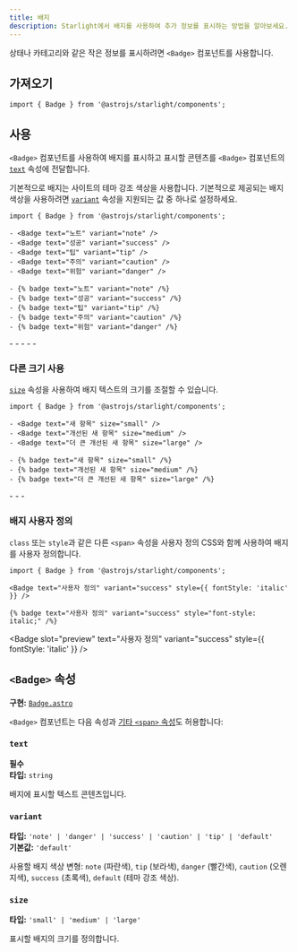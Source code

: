 ```yaml
---
title: 배지
description: Starlight에서 배지를 사용하여 추가 정보를 표시하는 방법을 알아보세요.
---
```



상태나 카테고리와 같은 작은 정보를 표시하려면 `<Badge>` 컴포넌트를 사용합니다.


<Preview>

<Badge slot="preview" text="새 항목" />

</Preview>

## 가져오기

```tsx
import { Badge } from '@astrojs/starlight/components';
```

## 사용

`<Badge>` 컴포넌트를 사용하여 배지를 표시하고 표시할 콘텐츠를 `<Badge>` 컴포넌트의 [`text`](#text) 속성에 전달합니다.

기본적으로 배지는 사이트의 테마 강조 색상을 사용합니다.
기본적으로 제공되는 배지 색상을 사용하려면 [`variant`](#variant) 속성을 지원되는 값 중 하나로 설정하세요.

<Preview>

```mdx
import { Badge } from '@astrojs/starlight/components';

- <Badge text="노트" variant="note" />
- <Badge text="성공" variant="success" />
- <Badge text="팁" variant="tip" />
- <Badge text="주의" variant="caution" />
- <Badge text="위험" variant="danger" />
```

<Fragment slot="markdoc">

```markdoc
- {% badge text="노트" variant="note" /%}
- {% badge text="성공" variant="success" /%}
- {% badge text="팁" variant="tip" /%}
- {% badge text="주의" variant="caution" /%}
- {% badge text="위험" variant="danger" /%}
```

</Fragment>

<Fragment slot="preview">
	- <Badge text="노트" variant="note" />
	- <Badge text="성공" variant="success" />
	- <Badge text="팁" variant="tip" />
	- <Badge text="주의" variant="caution" />
	- <Badge text="위험" variant="danger" />
</Fragment>

</Preview>

### 다른 크기 사용

[`size`](#size) 속성을 사용하여 배지 텍스트의 크기를 조절할 수 있습니다.

<Preview>

```mdx /size="\w+"/
import { Badge } from '@astrojs/starlight/components';

- <Badge text="새 항목" size="small" />
- <Badge text="개선된 새 항목" size="medium" />
- <Badge text="더 큰 개선된 새 항목" size="large" />
```

<Fragment slot="markdoc">

```markdoc /size="\w+"/
- {% badge text="새 항목" size="small" /%}
- {% badge text="개선된 새 항목" size="medium" /%}
- {% badge text="더 큰 개선된 새 항목" size="large" /%}
```

</Fragment>

<Fragment slot="preview">
	- <Badge text="새 항목" size="small" />
	- <Badge text="개선된 새 항목" size="medium" />
	- <Badge text="더 큰 개선된 새 항목" size="large" />
</Fragment>

</Preview>

### 배지 사용자 정의

`class` 또는 `style`과 같은 다른 `<span>` 속성을 사용자 정의 CSS와 함께 사용하여 배지를 사용자 정의합니다.

<Preview>

```mdx "style={{ fontStyle: 'italic' }}"
import { Badge } from '@astrojs/starlight/components';

<Badge text="사용자 정의" variant="success" style={{ fontStyle: 'italic' }} />
```

<Fragment slot="markdoc">

```markdoc 'style="font-style: italic;"'
{% badge text="사용자 정의" variant="success" style="font-style: italic;" /%}
```

</Fragment>

<Badge
	slot="preview"
	text="사용자 정의"
	variant="success"
	style={{ fontStyle: 'italic' }}
/>

</Preview>

## `<Badge>` 속성

**구현:** [`Badge.astro`](https://github.com/withastro/starlight/blob/main/packages/starlight/user-components/Badge.astro)

`<Badge>` 컴포넌트는 다음 속성과 [기타 `<span>` 속성](https://developer.mozilla.org/ko/docs/Web/HTML/Global_attributes)도 허용합니다:

### `text`

**필수**  
**타입:** `string`

배지에 표시할 텍스트 콘텐츠입니다.

### `variant`

**타입:** `'note' | 'danger' | 'success' | 'caution' | 'tip' | 'default'`  
**기본값:** `'default'`

사용할 배지 색상 변형: `note` (파란색), `tip` (보라색), `danger` (빨간색), `caution` (오렌지색), `success` (초록색), `default` (테마 강조 색상).

### `size`

**타입:** `'small' | 'medium' | 'large'`

표시할 배지의 크기를 정의합니다.
